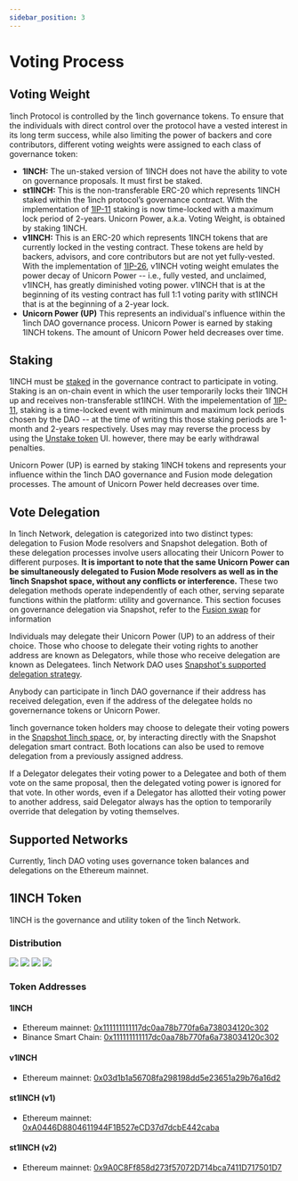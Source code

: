 ```yaml
---
sidebar_position: 3
---
```

# Voting Process

## Voting Weight
1inch Protocol is controlled by the 1inch governance tokens. To ensure that the individuals with direct control over the protocol have a vested interest in its long term success, while also limiting the power of backers and core contributors, different voting weights were assigned to each class of governance token:

* **1INCH:** The un-staked version of 1INCH does not have the ability to vote on governance proposals. It must first be staked.
* **st1INCH:** This is the non-transferable ERC-20 which represents 1INCH staked within the 1inch protocol’s governance contract. With the implementation of [1IP-11](https://snapshot.org/#/1inch.eth/proposal/0xece08908c3e10e5125557bc52caac70e5cdc862c391bf02f870da9d1bcc40542) staking is now time-locked with a maximum lock period of 2-years. Unicorn Power, a.k.a. Voting Weight, is obtained by staking 1INCH.
* **v1INCH:** This is an ERC-20 which represents 1INCH tokens that are currently locked in the vesting contract. These tokens are held by backers, advisors, and core contributors but are not yet fully-vested. With the implementation of [1IP-26](https://snapshot.org/#/1inch.eth/proposal/0x7e0bb3a5c4a130405b0c7c2cabfefd615e0c18d9b5463bd4d8c846c700a8c046), v1INCH voting weight emulates the power decay of Unicorn Power -- i.e., fully vested, and unclaimed, v1INCH, has greatly diminished voting power. v1INCH that is at the beginning of its vesting contract has full 1:1 voting parity with st1INCH that is at the beginning of a 2-year lock.
* **Unicorn Power (UP)** This represents an individual's influence within the 1inch DAO governance process. Unicorn Power is earned by staking 1INCH tokens. The amount of Unicorn Power held decreases over time. 

## Staking
1INCH must be [staked](https://app.1inch.io/#/1/dao/staking) in the governance contract to participate in voting. Staking is an on-chain event in which the user temporarily locks their 1INCH up and receives non-transferable st1INCH. With the impelementation of [1IP-11](https://snapshot.org/#/1inch.eth/proposal/0xece08908c3e10e5125557bc52caac70e5cdc862c391bf02f870da9d1bcc40542), staking is a time-locked event with minimum and maximum lock periods chosen by the DAO  -- at the time of writing this those staking periods are 1-month and 2-years respectively. Uses may may reverse the process by using the [Unstake token](https://app.1inch.io/#/1/dao/staking?action=unstake) UI. however, there may be early withdrawal penalties.

Unicorn Power (UP) is earned by staking 1INCH tokens and represents your influence within the 1inch DAO governance and Fusion mode delegation processes. The amount of Unicorn Power held decreases over time. 

## Vote Delegation
In 1inch Network, delegation is categorized into two distinct types: delegation to Fusion Mode resolvers and Snapshot delegation. Both of these delegation processes involve users allocating their Unicorn Power to different purposes. **It is important to note that the same Unicorn Power can be simultaneously delegated to Fusion Mode resolvers as well as in the 1inch Snapshot space, without any conflicts or interference.** These two delegation methods operate independently of each other, serving separate functions within the platform: utility and governance. This section focuses on governance delegation via Snapshot, refer to the [Fusion swap](../fusion-swap/becoming-a-resolver/how-to-become-resolver#staking-and-delegation) for information 

Individuals may delegate their Unicorn Power (UP) to an address of their choice. Those who choose to delegate their voting rights to another address are known as Delegators, while those who receive delegation are known as Delegatees. 1inch Network DAO uses [Snapshot's supported delegation strategy](https://snapshot.org/#/strategy/delegation).

Anybody can participate in 1inch DAO governance if their address has received delegation, even if the address of the delegatee holds no governernance tokens or Unicorn Power.

1inch governance token holders may choose to delegate their voting powers in the [Snapshot 1inch space](https://snapshot.org/#/delegate/1inch.eth), or, by interacting directly with the Snapshot delegation smart contract. Both locations can also be used to remove delegation from a previously assigned address. 

If a Delegator delegates their voting power to a Delegatee and both of them vote on the same proposal, then the delegated voting power is ignored for that vote. In other words, even if a Delegator has allotted their voting power to another address, said Delegator always has the option to temporarily override that delegation by voting themselves.

## Supported Networks
Currently, 1inch DAO voting uses governance token balances and delegations on the Ethereum mainnet.

## 1INCH Token
1INCH is the governance and utility token of the 1inch Network.


### Distribution

<img data-theme-mode="light" src='/img/governance/1inch_token_dis-light.png'/>
<img data-theme-mode="dark" src='/img/governance/1inch_token_dis-dark.png'/>

<img data-theme-mode="light" src='/img/governance/1inch_token_dis_colm-light.png'/>
<img data-theme-mode="dark" src='/img/governance/1inch_token_dis_colm-dark.png'/>


### Token Addresses

#### 1INCH

* Ethereum mainnet: [0x111111111117dc0aa78b770fa6a738034120c302](https://etherscan.io/token/0x111111111117dc0aa78b770fa6a738034120c302)
* Binance Smart Chain: [0x111111111117dc0aa78b770fa6a738034120c302](https://bscscan.com/token/0x111111111117dc0aa78b770fa6a738034120c302)

#### v1INCH

* Ethereum mainnet: [0x03d1b1a56708fa298198dd5e23651a29b76a16d2](https://etherscan.io/token/0x03d1b1a56708fa298198dd5e23651a29b76a16d2)

#### st1INCH (v1)

* Ethereum mainnet: [0xA0446D8804611944F1B527eCD37d7dcbE442caba](https://etherscan.io/address/0xA0446D8804611944F1B527eCD37d7dcbE442caba)

#### st1INCH (v2)

* Ethereum mainnet: [0x9A0C8Ff858d273f57072D714bca7411D717501D7](https://etherscan.io/address/0x9a0c8ff858d273f57072d714bca7411d717501d7)
